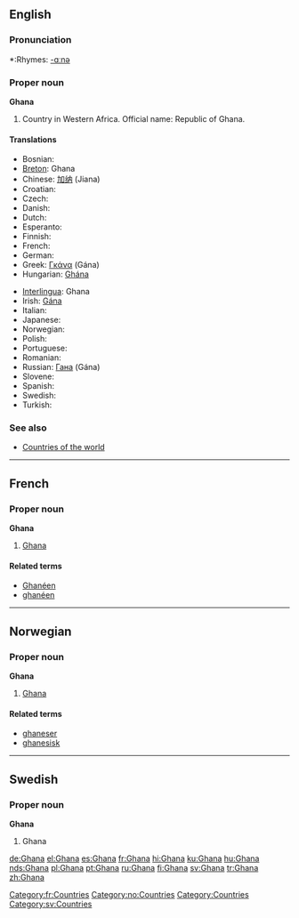 ==English==

===Pronunciation===
*:Rhymes: [[Rhymes:English:-ɑːnə|-ɑːnə]]

===Proper noun===
'''Ghana'''
{{wikipedia}}

# Country in Western Africa. Official name: Republic of Ghana.

====Translations====
{{top}}
*Bosnian: {{t-|bs|Gana|f}}
*[[Breton]]: Ghana
*Chinese: [[加纳]] (Jiana)
*Croatian: {{t-|hr|Gana|f}}
* Czech: {{t-|cs|Ghana}}
* Danish: {{t-|da|Ghana}}
* Dutch: {{t-|nl|Ghana}}
* Esperanto: {{t-|eo|Ganao|xs=Esperanto}}
* Finnish: {{t+|fi|Ghana}}
* French: {{t+|fr|Ghana}}
* German: {{t+|de|Ghana}}
*Greek: [[Γκάνα]] (Gána) {{f}}
*Hungarian: [[Ghána]]
{{mid}}
*[[Interlingua]]: Ghana
*Irish: [[Gána]]
* Italian: {{t-|it|Ghana}}
* Japanese: {{t-|ja|ガーナ|tr=Gāna}}
* Norwegian: {{t-|no|Ghana}}
* Polish: {{t+|pl|Ghana}}
* Portuguese: {{t-|pt|Gana}}
* Romanian: {{t-|ro|Ghana|f}}
*Russian: [[Гана]] (Gána) {{f}}
* Slovene: {{t-|sl|Gana|f}}
* Spanish: {{t+|es|Ghana}}
* Swedish: {{t+|sv|Ghana}}
* Turkish: {{t-|tr|Gana}}
{{bottom}}

===See also===
* [[Countries of the world]]

----

==French==

===Proper noun===
'''Ghana'''

# [[#English|Ghana]]

====Related terms====
*[[Ghanéen]]
*[[ghanéen]]

[[Category:fr:Countries]]

----

==Norwegian==

===Proper noun===
'''Ghana'''

# [[#English|Ghana]]

====Related terms====
*[[ghaneser]]
*[[ghanesisk]]

[[Category:no:Countries]]

----

==Swedish==

===Proper noun===
'''Ghana'''

# Ghana

[[Category:Countries]]
[[Category:sv:Countries]]

[[de:Ghana]]
[[el:Ghana]]
[[es:Ghana]]
[[fr:Ghana]]
[[hi:Ghana]]
[[ku:Ghana]]
[[hu:Ghana]]
[[nds:Ghana]]
[[pl:Ghana]]
[[pt:Ghana]]
[[ru:Ghana]]
[[fi:Ghana]]
[[sv:Ghana]]
[[tr:Ghana]]
[[zh:Ghana]]